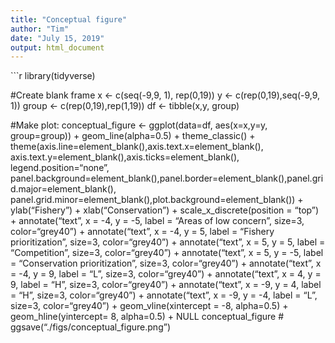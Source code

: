 ---
title: "Conceptual figure"
author: "Tim"
date: "July 15, 2019"
output: html_document
---

```{r conceptual-figure, fig.cap="Theoretical basis for competition between fisheries and conservation", dpi=200, fig.width=4, fig.height=4}
library(tidyverse)

#Create blank frame
x <- c(seq(-9,9, 1), rep(0,19))
y <- c(rep(0,19),seq(-9,9, 1))
group <- c(rep(0,19),rep(1,19))
df <- tibble(x,y, group)

#Make plot:
conceptual_figure <- ggplot(data=df, aes(x=x,y=y, group=group)) +
  geom_line(alpha=0.5) +
  theme_classic() + 
  theme(axis.line=element_blank(),axis.text.x=element_blank(),
        axis.text.y=element_blank(),axis.ticks=element_blank(),
        legend.position="none",
        panel.background=element_blank(),panel.border=element_blank(),panel.grid.major=element_blank(),
        panel.grid.minor=element_blank(),plot.background=element_blank()) + 
  ylab("Fishery") + 
  xlab("Conservation") + 
  scale_x_discrete(position = "top") +
  annotate("text", x = -4, y = -5, label = "Areas of low concern", size=3, color="grey40") + 
  annotate("text", x = -4, y = 5, label = "Fishery prioritization", size=3, color="grey40") + 
  annotate("text", x = 5, y = 5, label = "Competition", size=3, color="grey40") + 
  annotate("text", x = 5, y = -5, label = "Conservation prioritization", size=3, color="grey40") + 
  annotate("text", x = -4, y = 9, label = "L", size=3, color="grey40") + 
  annotate("text", x = 4, y = 9, label = "H", size=3, color="grey40") + 
  annotate("text", x = -9, y = 4, label = "H", size=3, color="grey40") + 
  annotate("text", x = -9, y = -4, label = "L", size=3, color="grey40") + 
  geom_vline(xintercept = -8, alpha=0.5) + 
  geom_hline(yintercept= 8, alpha=0.5) + 
  NULL
conceptual_figure
# ggsave("./figs/conceptual_figure.png")
